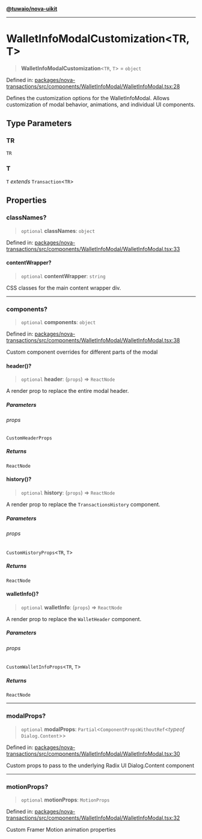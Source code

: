 [**@tuwaio/nova-uikit**](../../../README.md)

***

# WalletInfoModalCustomization\<TR, T\>

> **WalletInfoModalCustomization**\<`TR`, `T`\> = `object`

Defined in: [packages/nova-transactions/src/components/WalletInfoModal/WalletInfoModal.tsx:28](https://github.com/TuwaIO/nova-uikit/blob/9748e2178f0e4f2418f5805315865244af2192b4/packages/nova-transactions/src/components/WalletInfoModal/WalletInfoModal.tsx#L28)

Defines the customization options for the WalletInfoModal.
Allows customization of modal behavior, animations, and individual UI components.

## Type Parameters

### TR

`TR`

### T

`T` *extends* `Transaction`\<`TR`\>

## Properties

### classNames?

> `optional` **classNames**: `object`

Defined in: [packages/nova-transactions/src/components/WalletInfoModal/WalletInfoModal.tsx:33](https://github.com/TuwaIO/nova-uikit/blob/9748e2178f0e4f2418f5805315865244af2192b4/packages/nova-transactions/src/components/WalletInfoModal/WalletInfoModal.tsx#L33)

#### contentWrapper?

> `optional` **contentWrapper**: `string`

CSS classes for the main content wrapper div.

***

### components?

> `optional` **components**: `object`

Defined in: [packages/nova-transactions/src/components/WalletInfoModal/WalletInfoModal.tsx:38](https://github.com/TuwaIO/nova-uikit/blob/9748e2178f0e4f2418f5805315865244af2192b4/packages/nova-transactions/src/components/WalletInfoModal/WalletInfoModal.tsx#L38)

Custom component overrides for different parts of the modal

#### header()?

> `optional` **header**: (`props`) => `ReactNode`

A render prop to replace the entire modal header.

##### Parameters

###### props

`CustomHeaderProps`

##### Returns

`ReactNode`

#### history()?

> `optional` **history**: (`props`) => `ReactNode`

A render prop to replace the `TransactionsHistory` component.

##### Parameters

###### props

`CustomHistoryProps`\<`TR`, `T`\>

##### Returns

`ReactNode`

#### walletInfo()?

> `optional` **walletInfo**: (`props`) => `ReactNode`

A render prop to replace the `WalletHeader` component.

##### Parameters

###### props

`CustomWalletInfoProps`\<`TR`, `T`\>

##### Returns

`ReactNode`

***

### modalProps?

> `optional` **modalProps**: `Partial`\<`ComponentPropsWithoutRef`\<*typeof* `Dialog.Content`\>\>

Defined in: [packages/nova-transactions/src/components/WalletInfoModal/WalletInfoModal.tsx:30](https://github.com/TuwaIO/nova-uikit/blob/9748e2178f0e4f2418f5805315865244af2192b4/packages/nova-transactions/src/components/WalletInfoModal/WalletInfoModal.tsx#L30)

Custom props to pass to the underlying Radix UI Dialog.Content component

***

### motionProps?

> `optional` **motionProps**: `MotionProps`

Defined in: [packages/nova-transactions/src/components/WalletInfoModal/WalletInfoModal.tsx:32](https://github.com/TuwaIO/nova-uikit/blob/9748e2178f0e4f2418f5805315865244af2192b4/packages/nova-transactions/src/components/WalletInfoModal/WalletInfoModal.tsx#L32)

Custom Framer Motion animation properties
